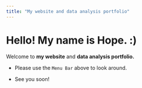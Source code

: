```yaml
---
title: "My website and data analysis portfolio"
---
```


# Hello! My name is Hope. :)

Welcome to **my website** and **data analysis portfolio.**

-   Please use the `Menu Bar` above to look around.

-   See you soon!
